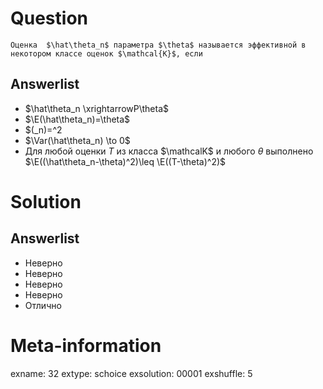 Question
========
    Оценка  $\hat\theta_n$ параметра $\theta$ называется эффективной в некотором классе оценок $\mathcal{K}$, если

Answerlist
----------
*  $\hat\theta_n \xrightarrowP\theta$
*  $\E(\hat\theta_n)=\theta$
*  $\Var(\hat\theta_n)=\frac\sigma^2
*  $\Var(\hat\theta_n) \to 0$
*  Для любой оценки $T$ из класса $\mathcalK$ и любого $\theta$ выполнено $\E((\hat\theta_n-\theta)^2)\leq \E((T-\theta)^2)$

Solution
========

Answerlist
----------
*  Неверно
*  Неверно
*  Неверно
*  Неверно
*  Отлично

Meta-information
================
exname: 32
extype: schoice
exsolution: 00001
exshuffle: 5
